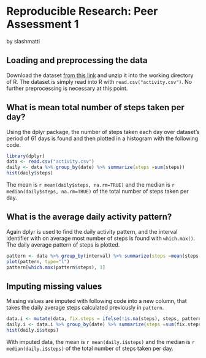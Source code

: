 # Reproducible Research: Peer Assessment 1
by slashmatti


## Loading and preprocessing the data
Download the dataset [from this link](https://d396qusza40orc.cloudfront.net/repdata%2Fdata%2Factivity.zip) and unzip it into the working directory of R. The dataset is simply read into R with `read.csv("activity.csv")`. No further preprocessing is necessary at this point.


## What is mean total number of steps taken per day?
Using the dplyr package, the number of steps taken each day over dataset's period of 61 days is found and then plotted in a histogram with the following code.
```r
library(dplyr)
data <- read.csv("activity.csv")
daily <- data %>% group_by(date) %>% summarize(steps =sum(steps))
hist(daily$steps)
```

The mean is `r mean(daily$steps, na.rm=TRUE)` and the median is `r median(daily$steps, na.rm=TRUE)` of the total number of steps taken per day.


## What is the average daily activity pattern?
Again dplyr is used to find the daily activity pattern, and the interval identifier with on average most number of steps is found with `which.max()`. The daily average pattern of steps is plotted.
```r
pattern <- data %>% group_by(interval) %>% summarize(steps =mean(steps, na.rm=TRUE))
plot(pattern, type="l")
pattern[which.max(pattern$steps), 1]
```

## Imputing missing values
Missing values are imputed with following code into a new column, that takes the daily average steps calculated previously in `pattern`.
```r
data.i <- mutate(data, fix.steps = ifelse(!is.na(steps), steps, pattern$steps))
daily.i <- data.i %>% group_by(date) %>% summarize(steps =sum(fix.steps))
hist(daily.i$steps)
```

With imputed data, the mean is `r mean(daily.i$steps)` and the median is `r median(daily.i$steps)` of the total number of steps taken per day.
